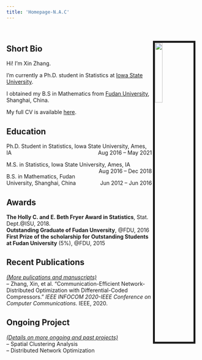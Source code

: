 ```yaml
---
title: 'Homepage-N.A.C'
---
```

  
&nbsp;
<link rel="stylesheet" href="styles.css" type="text/css">

## **Short Bio**
<img src="images/IMG_8623.jpg" style="width:20%; border:5px solid ; margin-right: 10px; margin-top: -50px" align="right">


Hi! I’m Xin Zhang.  

I'm currently a Ph.D. student in Statistics at [Iowa State University](https://www.iastate.edu).  

I obtained my B.S in Mathematics from [Fudan University](http://www.fudan.edu.cn), Shanghai, China. 

My full CV is available [here](files/XinZhang_CV.pdf).

## **Education**

Ph.D. Student in Statistics, Iowa State University, Ames, IA [Aug 2016 – May 2021]{style="float:right"}  

M.S. in Statistics, Iowa State University, Ames, IA [Aug 2016 – Dec 2018]{style="float:right"}  

B.S. in Mathematics, Fudan University, Shanghai, China [Jun 2012 – Jun 2016]{style="float:right"}  

## **Awards**

**The Holly C. and E. Beth Fryer Award in Statistics**, Stat. Dept.@ISU, 2018.    
**Outstanding Graduate of Fudan Unversity**, @FDU, 2016  
**First Prize of the scholarship for Outstanding Students at Fudan University** ($5\%$), @FDU, 2015

## **Recent Publications**
[*(More pulications and manuscripts)*](https://xinzhang-nac.github.io/publications.html)   
-- Zhang, Xin, et al. "Communication-Efficient Network- Distributed Optimization with Differential-Coded Compressors." *IEEE INFOCOM 2020-IEEE Conference on Computer Communications.* IEEE, 2020.  

## **Ongoing Project**
[*(Details on more ongoing and past projects)*](https://xinzhang-nac.github.io/Project.html)   
-- Spatial Clustering Analysis  
-- Distributed Network Optimization



